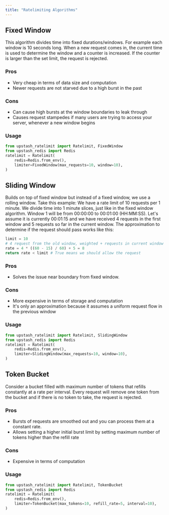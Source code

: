 ```yaml
---
title: "Ratelimiting Algorithms"
---
```

## Fixed Window
This algorithm divides time into fixed durations/windows. For example each
window is 10 seconds long. When a new request comes in, the current time is used
to determine the window and a counter is increased. If the counter is larger
than the set limit, the request is rejected.
### Pros
- Very cheap in terms of data size and computation
- Newer requests are not starved due to a high burst in the past
### Cons
- Can cause high bursts at the window boundaries to leak through
- Causes request stampedes if many users are trying to access your server,
  whenever a new window begins
### Usage
```python
from upstash_ratelimit import Ratelimit, FixedWindow
from upstash_redis import Redis
ratelimit = Ratelimit(
    redis=Redis.from_env(),
    limiter=FixedWindow(max_requests=10, window=10),
)
```
## Sliding Window
Builds on top of fixed window but instead of a fixed window, we use a rolling
window. Take this example: We have a rate limit of 10 requests per 1 minute. We
divide time into 1 minute slices, just like in the fixed window algorithm.
Window 1 will be from 00:00:00 to 00:01:00 (HH:MM:SS). Let's assume it is
currently 00:01:15 and we have received 4 requests in the first window and 5
requests so far in the current window. The approximation to determine if the
request should pass works like this:
```python
limit = 10
# 4 request from the old window, weighted + requests in current window
rate = 4 * ((60 - 15) / 60) + 5 = 8
return rate < limit # True means we should allow the request
```
### Pros
- Solves the issue near boundary from fixed window.
### Cons
- More expensive in terms of storage and computation
- It's only an approximation because it assumes a uniform request flow in the
  previous window
### Usage
```python
from upstash_ratelimit import Ratelimit, SlidingWindow
from upstash_redis import Redis
ratelimit = Ratelimit(
    redis=Redis.from_env(),
    limiter=SlidingWindow(max_requests=10, window=10),
)
```
## Token Bucket
Consider a bucket filled with maximum number of tokens that refills constantly
at a rate per interval. Every request will remove one token from the bucket and
if there is no token to take, the request is rejected.
### Pros
- Bursts of requests are smoothed out and you can process them at a constant
  rate.
- Allows setting a higher initial burst limit by setting maximum number of
  tokens higher than the refill rate
### Cons
- Expensive in terms of computation
### Usage
```python
from upstash_ratelimit import Ratelimit, TokenBucket
from upstash_redis import Redis
ratelimit = Ratelimit(
    redis=Redis.from_env(),
    limiter=TokenBucket(max_tokens=10, refill_rate=5, interval=10),
)
```
